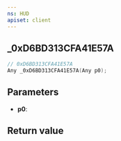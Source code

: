 ```yaml
---
ns: HUD
apiset: client
---
```

## _0xD6BD313CFA41E57A

```c
// 0xD6BD313CFA41E57A
Any _0xD6BD313CFA41E57A(Any p0);
```


## Parameters
* **p0**:

## Return value